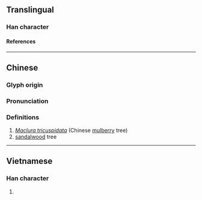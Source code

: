 {{character info/new}}
==Translingual==

===Han character===
{{Han char|rn=75|rad=木|as=13|sn=17|four=|canj=DJJJ|ids=⿰木幹}}

====References====
{{Han ref|kx=0556.200|dkj=15652|dj=0945.350|hdz=21299.100|uh=6A8A}}

----

==Chinese==
{{zh-forms}}

===Glyph origin===
{{Han etym|鼾}}

===Pronunciation===
{{zh-pron
|m=gàn
|c=gon1
|mc=y
|oc=y
|cat=
}}

===Definitions===
{{zh-hanzi}}

# ''[[w:Maclura tricuspidata|Maclura tricuspidata]]'' (Chinese [[mulberry]] tree)
# [[sandalwood]] tree
{{attention|zh|1. 柘木, 2. 檀木}}

{{zh-cat|Trees}}

----

==Vietnamese==

===Han character===
{{vi-readings|rs=木13|reading=[[gán]], [[cán]]}}

# {{rfdef|vi|sort=木13}}